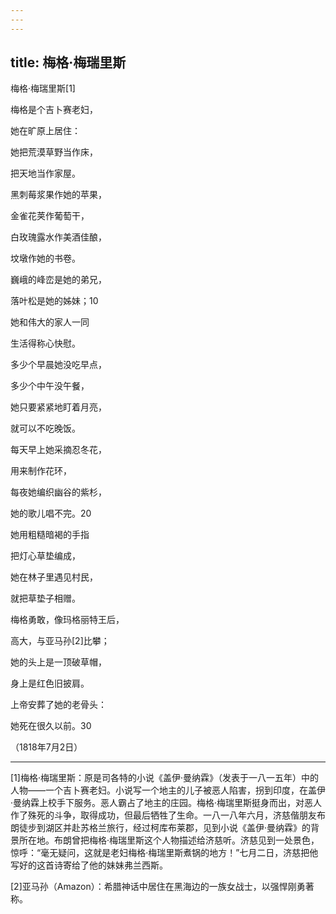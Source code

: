```yaml
---
---
---
```

title: 梅格·梅瑞里斯
---



梅格·梅瑞里斯[1]


梅格是个吉卜赛老妇，

她在旷原上居住：

她把荒漠草野当作床，

把天地当作家屋。





黑刺莓浆果作她的苹果，

金雀花荚作葡萄干，

白玫瑰露水作美酒佳酿，

坟墩作她的书卷。





巍峨的峰峦是她的弟兄，

落叶松是她的姊妹；10

她和伟大的家人一同

生活得称心快慰。





多少个早晨她没吃早点，

多少个中午没午餐，

她只要紧紧地盯着月亮，

就可以不吃晚饭。





每天早上她采摘忍冬花，

用来制作花环，

每夜她编织幽谷的紫杉，

她的歌儿唱不完。20





她用粗糙暗褐的手指

把灯心草垫编成，

她在林子里遇见村民，

就把草垫子相赠。





梅格勇敢，像玛格丽特王后，

高大，与亚马孙[2]比攀；

她的头上是一顶破草帽，

身上是红色旧披肩。

上帝安葬了她的老骨头：

她死在很久以前。30

（1818年7月2日）



* * *



[1]梅格·梅瑞里斯：原是司各特的小说《盖伊·曼纳霖》（发表于一八一五年）中的人物——一个吉卜赛老妇。小说写一个地主的儿子被恶人陷害，拐到印度，在盖伊·曼纳霖上校手下服务。恶人霸占了地主的庄园。梅格·梅瑞里斯挺身而出，对恶人作了殊死的斗争，取得成功，但最后牺牲了生命。一八一八年六月，济慈偕朋友布朗徒步到湖区并赴苏格兰旅行，经过柯库布莱郡，见到小说《盖伊·曼纳霖》的背景所在地。布朗曾把梅格·梅瑞里斯这个人物描述给济慈听。济慈见到一处景色，惊呼：“毫无疑问，这就是老妇梅格·梅瑞里斯煮锅的地方！”七月二日，济慈把他写好的这首诗寄给了他的妹妹弗兰西斯。

[2]亚马孙（Amazon）：希腊神话中居住在黑海边的一族女战士，以强悍刚勇著称。